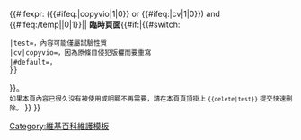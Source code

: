 {{#ifexpr: ({{#ifeq:{{LC:{{{reason|}}}}}|copyvio|1|0}} or {{#ifeq:{{LC:{{{reason|}}}}}|cv|1|0}}) and {{#ifeq:{{BASEPAGENAME}}/temp|{{PAGENAME}}|0|1}}||
{{mbox
| type  =delete
| image = [[File:Crystal Clear app clock.svg|50px]]
| text  = 本頁是{{#if:{{{page|}}}|{{{page}}}的}}'''臨時頁面'''{{#if:{{{reason|}}}|{{#switch:{{LC:{{{reason|}}}}}
 |test=，內容可能僅屬試驗性質
 |cv|copyvio=，因為原條目侵犯版權而要重寫
 |#default=，{{{reason|}}}
 }}
}}。<br /><small>如果本頁內容已很久沒有被使用或明顯不再需要，請在本頁頁頂掛上 <tt><nowiki>{{delete|test}}</nowiki></tt> 提交快速刪除。</small>
}}
}}<noinclude>
[[Category:維基百科維護模板]]
</noinclude>